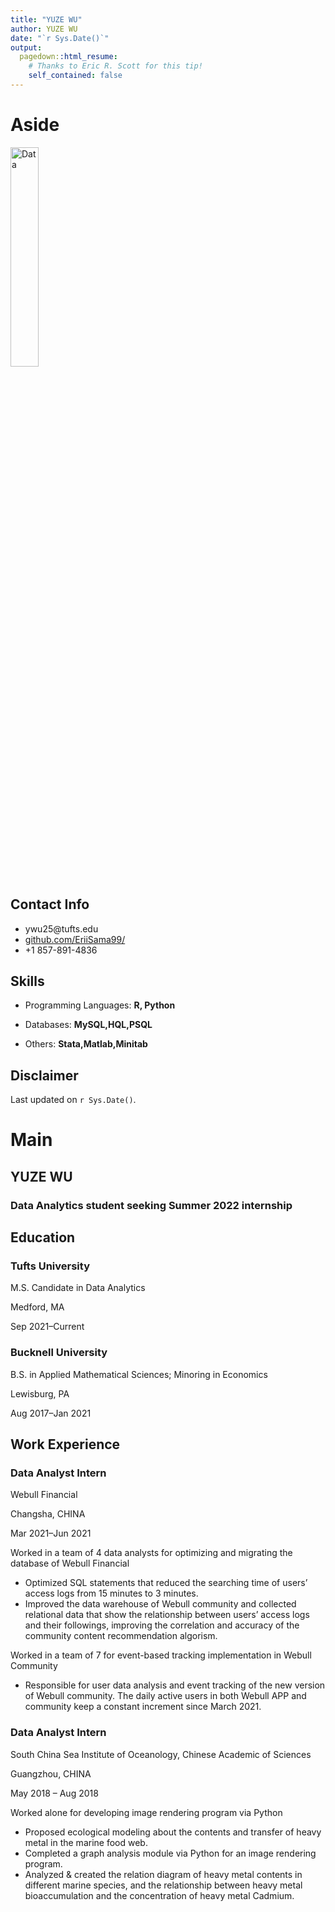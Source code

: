 ---
title: "YUZE WU"
author: YUZE WU
date: "`r Sys.Date()`"
output:
  pagedown::html_resume:
    # Thanks to Eric R. Scott for this tip! 
    self_contained: false
---

Aside
================================================================================


![Data](data_icon.png){width=30%}
<!-- ![Data](`r here::here("data_icon.png")`) -->



Contact Info {#contact}
--------------------------------------------------------------------------------

- <i class="fa fa-envelope"></i>ywu25@tufts.edu
- <i class="fa fa-github"></i> [github.com/EriiSama99/](https://github.com/EriiSama99/)
- <i class="fa fa-phone"></i> +1 857-891-4836


Skills {#skills}
--------------------------------------------------------------------------------

- Programming Languages: **R, Python**

- Databases: **MySQL,HQL,PSQL**

- Others: **Stata,Matlab,Minitab**




Disclaimer {#disclaimer}
--------------------------------------------------------------------------------

<!--This resume was made with the R package [**pagedown**](https://github.com/rstudio/pagedown).-->

Last updated on `r Sys.Date()`.



Main
================================================================================

YUZE WU {#title}
--------------------------------------------------------------------------------

### Data Analytics student seeking Summer 2022 internship


Education {data-icon=graduation-cap data-concise=true}
--------------------------------------------------------------------------------

### Tufts University

M.S. Candidate in Data Analytics

Medford, MA

Sep 2021--Current


### Bucknell University

B.S. in Applied Mathematical Sciences; Minoring in Economics

Lewisburg, PA

Aug 2017--Jan 2021





Work Experience {data-icon=chalkboard-teacher}
--------------------------------------------------------------------------------

### Data Analyst Intern

Webull Financial

Changsha, CHINA

Mar 2021--Jun 2021

Worked in a team of 4 data analysts for optimizing and migrating the database of Webull Financial

<!--::: concise-->
- Optimized SQL statements that reduced the searching time of users' access logs from 15 minutes to 3 minutes.
- Improved the data warehouse of Webull community and collected relational data that show the relationship between users' access logs and their followings, improving the correlation and accuracy of the community content recommendation algorism.
<!--:::-->

Worked in a team of 7 for event-based tracking implementation in Webull Community

<!--::: concise-->
- Responsible for user data analysis and event tracking of the new version of Webull community. The daily active users in both Webull APP and community keep a constant increment since March 2021.
<!--:::-->


### Data Analyst Intern

South China Sea Institute of Oceanology, Chinese Academic of Sciences

Guangzhou, CHINA

May 2018 -- Aug 2018

Worked alone for developing image rendering program via Python

<!--::: concise-->
- Proposed ecological modeling about the contents and transfer of heavy metal in the marine food web.
- Completed a graph analysis module via Python for an image rendering program.
- Analyzed & created the relation diagram of heavy metal contents in different marine species, and the relationship between heavy metal bioaccumulation and the concentration of heavy metal Cadmium.
<!--:::-->




